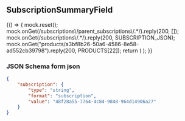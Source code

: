

<Meta title="Uniforms/SubscriptionSummaryField" component={SubscriptionSummaryField} />

## SubscriptionSummaryField

<Story name="SubscriptionSummaryField">
    {() => {
        mock.reset();
        mock.onGet(/subscriptions\/parent_subscriptions\/.*/).reply(200, []);
        mock.onGet(/subscriptions\/.*/).reply(200, SUBSCRIPTION_JSON);
        mock.onGet("products/a3bf8b26-50a6-4586-8e58-ad552cb39798").reply(200, PRODUCTS[22]);
        return (
            <UserInputContainer
                stepUserInput={createForm({
                    subscription: {
                        type: "string",
                        format: "subscription",
                        value: "48f28a55-7764-4c84-9848-964d14906a27"
                    }
                })}
            />
        );
    }}
</Story>

### JSON Schema form json

```json
{
    "subscription": {
        "type": "string",
        "format": "subscription",
        "value": "48f28a55-7764-4c84-9848-964d14906a27"
    }
}
```
